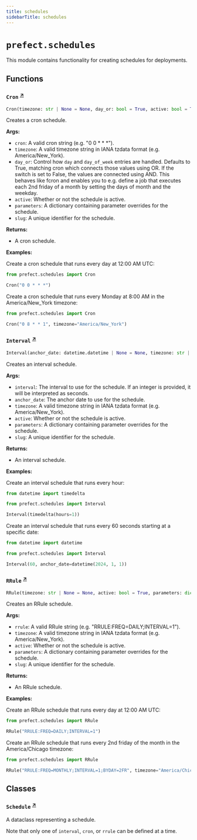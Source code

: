 ```yaml
---
title: schedules
sidebarTitle: schedules
---
```


# `prefect.schedules`



This module contains functionality for creating schedules for deployments.


## Functions

### `Cron` <sup><a href="https://github.com/prefecthq/prefect/blob/main/src/prefect/schedules.py#L72" target="_blank">↗</a></sup>

```python
Cron(timezone: str | None = None, day_or: bool = True, active: bool = True, parameters: dict[str, Any] | None = None, slug: str | None = None) -> Schedule
```


Creates a cron schedule.

**Args:**
- `cron`: A valid cron string (e.g. "0 0 * * *").
- `timezone`: A valid timezone string in IANA tzdata format (e.g. America/New_York).
- `day_or`: Control how `day` and `day_of_week` entries are handled.
Defaults to True, matching cron which connects those values using
OR. If the switch is set to False, the values are connected using AND.
This behaves like fcron and enables you to e.g. define a job that
executes each 2nd friday of a month by setting the days of month and
the weekday.
- `active`: Whether or not the schedule is active.
- `parameters`: A dictionary containing parameter overrides for the schedule.
- `slug`: A unique identifier for the schedule.

**Returns:**
- A cron schedule.

**Examples:**

Create a cron schedule that runs every day at 12:00 AM UTC:
```python
from prefect.schedules import Cron

Cron("0 0 * * *")
```

Create a cron schedule that runs every Monday at 8:00 AM in the America/New_York timezone:
```python
from prefect.schedules import Cron

Cron("0 8 * * 1", timezone="America/New_York")
```


### `Interval` <sup><a href="https://github.com/prefecthq/prefect/blob/main/src/prefect/schedules.py#L128" target="_blank">↗</a></sup>

```python
Interval(anchor_date: datetime.datetime | None = None, timezone: str | None = None, active: bool = True, parameters: dict[str, Any] | None = None, slug: str | None = None) -> Schedule
```


Creates an interval schedule.

**Args:**
- `interval`: The interval to use for the schedule. If an integer is provided,
it will be interpreted as seconds.
- `anchor_date`: The anchor date to use for the schedule.
- `timezone`: A valid timezone string in IANA tzdata format (e.g. America/New_York).
- `active`: Whether or not the schedule is active.
- `parameters`: A dictionary containing parameter overrides for the schedule.
- `slug`: A unique identifier for the schedule.

**Returns:**
- An interval schedule.

**Examples:**

Create an interval schedule that runs every hour:
```python
from datetime import timedelta

from prefect.schedules import Interval

Interval(timedelta(hours=1))
```

Create an interval schedule that runs every 60 seconds starting at a specific date:
```python
from datetime import datetime

from prefect.schedules import Interval

Interval(60, anchor_date=datetime(2024, 1, 1))
```


### `RRule` <sup><a href="https://github.com/prefecthq/prefect/blob/main/src/prefect/schedules.py#L187" target="_blank">↗</a></sup>

```python
RRule(timezone: str | None = None, active: bool = True, parameters: dict[str, Any] | None = None, slug: str | None = None) -> Schedule
```


Creates an RRule schedule.

**Args:**
- `rrule`: A valid RRule string (e.g. "RRULE\:FREQ=DAILY;INTERVAL=1").
- `timezone`: A valid timezone string in IANA tzdata format (e.g. America/New_York).
- `active`: Whether or not the schedule is active.
- `parameters`: A dictionary containing parameter overrides for the schedule.
- `slug`: A unique identifier for the schedule.

**Returns:**
- An RRule schedule.

**Examples:**

Create an RRule schedule that runs every day at 12:00 AM UTC:
```python
from prefect.schedules import RRule

RRule("RRULE:FREQ=DAILY;INTERVAL=1")
```

Create an RRule schedule that runs every 2nd friday of the month in the America/Chicago timezone:
```python
from prefect.schedules import RRule

RRule("RRULE:FREQ=MONTHLY;INTERVAL=1;BYDAY=2FR", timezone="America/Chicago")
```


## Classes

### `Schedule` <sup><a href="https://github.com/prefecthq/prefect/blob/main/src/prefect/schedules.py#L19" target="_blank">↗</a></sup>


A dataclass representing a schedule.

Note that only one of `interval`, `cron`, or `rrule` can be defined at a time.

